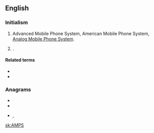 ==English==
{{wikipedia}}

===Initialism===
{{en-initialism}}

# {{lb|en|electronics}} Advanced Mobile Phone System, American Mobile Phone System, [[w:Analog Mobile Phone System|Analog Mobile Phone System]].
# {{w|All Media and Products Survey}}.

====Related terms====
* {{l|en|mobile phone}}
* {{l|en|TACS}}

===Anagrams===
* {{l|en|maps}}
* {{l|en|samp}}
* {{l|en|spam}}, {{l|en|SPAM}}

[[sk:AMPS]]
